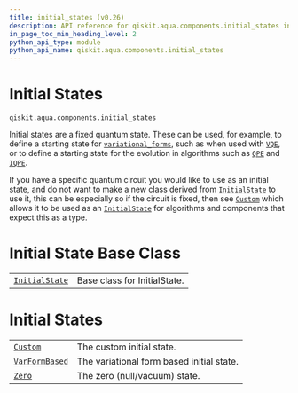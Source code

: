 ```yaml
---
title: initial_states (v0.26)
description: API reference for qiskit.aqua.components.initial_states in qiskit v0.26
in_page_toc_min_heading_level: 2
python_api_type: module
python_api_name: qiskit.aqua.components.initial_states
---
```


<span id="module-qiskit.aqua.components.initial_states" />

<span id="qiskit-aqua-components-initial-states" />

<span id="initial-states-qiskit-aqua-components-initial-states" />

# Initial States

`qiskit.aqua.components.initial_states`

Initial states are a fixed quantum state. These can be used, for example, to define a starting state for [`variational_forms`](qiskit.aqua.components.variational_forms#module-qiskit.aqua.components.variational_forms "qiskit.aqua.components.variational_forms"), such as when used with [`VQE`](qiskit.aqua.algorithms.VQE "qiskit.aqua.algorithms.VQE"), or to define a starting state for the evolution in algorithms such as [`QPE`](qiskit.aqua.algorithms.QPE "qiskit.aqua.algorithms.QPE") and [`IQPE`](qiskit.aqua.algorithms.IQPE "qiskit.aqua.algorithms.IQPE").

If you have a specific quantum circuit you would like to use as an initial state, and do not want to make a new class derived from [`InitialState`](qiskit.aqua.components.initial_states.InitialState "qiskit.aqua.components.initial_states.InitialState") to use it, this can be especially so if the circuit is fixed, then see [`Custom`](qiskit.aqua.components.initial_states.Custom "qiskit.aqua.components.initial_states.Custom") which allows it to be used as an [`InitialState`](qiskit.aqua.components.initial_states.InitialState "qiskit.aqua.components.initial_states.InitialState") for algorithms and components that expect this as a type.

# Initial State Base Class

|                                                                                                                           |                              |
| ------------------------------------------------------------------------------------------------------------------------- | ---------------------------- |
| [`InitialState`](qiskit.aqua.components.initial_states.InitialState "qiskit.aqua.components.initial_states.InitialState") | Base class for InitialState. |

# Initial States

|                                                                                                                           |                                           |
| ------------------------------------------------------------------------------------------------------------------------- | ----------------------------------------- |
| [`Custom`](qiskit.aqua.components.initial_states.Custom "qiskit.aqua.components.initial_states.Custom")                   | The custom initial state.                 |
| [`VarFormBased`](qiskit.aqua.components.initial_states.VarFormBased "qiskit.aqua.components.initial_states.VarFormBased") | The variational form based initial state. |
| [`Zero`](qiskit.aqua.components.initial_states.Zero "qiskit.aqua.components.initial_states.Zero")                         | The zero (null/vacuum) state.             |

